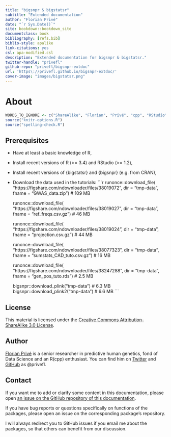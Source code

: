 ```yaml
--- 
title: "bigsnpr & bigstatsr"
subtitle: "Extended documentation"
author: "Florian Privé"
date: "`r Sys.Date()`"
site: bookdown::bookdown_site
documentclass: book
bibliography: [refs.bib]
biblio-style: apalike
link-citations: yes
csl: apa-modified.csl
description: "Extended documentation for bigsnpr & bigstatsr."
twitter-handle: "privefl"
github-repo: "privefl/bigsnpr-extdoc"
url: 'https\://privefl.github.io/bigsnpr-extdoc/'
cover-image: "images/bigstatsr.png"
---
```



# About {-}

```r
WORDS_TO_IGNORE <- c("ShareAlike", "Florian", "Privé", "cpp", "RStudio")
source("knitr-options.R")
source("spelling-check.R")
```

## Prerequisites {-}

- Have at least a basic knowledge of R,

- Install recent versions of R (>= 3.4) and RStudio (>= 1.2),

- Install recent versions of {bigstatsr} and {bigsnpr} (e.g. from CRAN),

- Download the data used in the tutorials:
    ```r
    runonce::download_file(
      "https://figshare.com/ndownloader/files/38019072",
      dir = "tmp-data", fname = "GWAS_data.zip")  # 109 MB
    
    runonce::download_file(
      "https://figshare.com/ndownloader/files/38019027", 
      dir = "tmp-data", fname = "ref_freqs.csv.gz")  # 46 MB
    
    runonce::download_file(
      "https://figshare.com/ndownloader/files/38019024",
      dir = "tmp-data", fname = "projection.csv.gz")  # 44 MB
    
    runonce::download_file(
      "https://figshare.com/ndownloader/files/38077323",
      dir = "tmp-data", fname = "sumstats_CAD_tuto.csv.gz")  # 16 MB
    
    runonce::download_file(
      "https://figshare.com/ndownloader/files/38247288",
      dir = "tmp-data", fname = "gen_pos_tuto.rds")  # 2.5 MB
    
    bigsnpr::download_plink("tmp-data")   # 6.3 MB
    bigsnpr::download_plink2("tmp-data")  # 6.6 MB
    ```

## License {-}

This material is licensed under the [Creative Commons Attribution-ShareAlike 3.0 License](http://creativecommons.org/licenses/by-sa/3.0/). 

## Author {-}

[Florian Privé](https://privefl.github.io/) is a senior researcher in predictive human genetics, fond of Data Science and an R(cpp) enthusiast. You can find him on [Twitter](https://twitter.com/privefl) and [GitHub](https://github.com/privefl) as \@privefl.

## Contact {-}

If you want me to add or clarify some content in this documentation, please open [an issue on the GitHub repository of this documentation](https://github.com/privefl/bigsnpr-extdoc/issues).

If you have bug reports or questions specifically on functions of the packages, please open an issue on the corresponding package's repository.

I will always redirect you to GitHub issues if you email me about the packages, so that others can benefit from our discussion.
